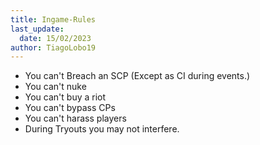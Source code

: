 ```yaml
---
title: Ingame-Rules
last_update:
  date: 15/02/2023 
author: TiagoLobo19
---
```


- You can't Breach an SCP (Except as CI during events.)
- You can't nuke
- You can't buy a riot 
- You can't bypass CPs 
- You can't harass players
- During Tryouts you may not interfere.
